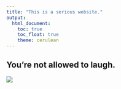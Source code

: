 ```yaml
---
title: "This is a serious website."
output: 
  html_document:
    toc: true
    toc_float: true
    theme: cerulean
---
```


## You're not allowed to laugh.

![](https://media0.giphy.com/media/v1.Y2lkPTc5MGI3NjExNDd1ejFka3l5OW1rams4eW4zOXJqZGxwaGZ5Z3dlMmFzaWtyOXNwayZlcD12MV9pbnRlcm5hbF9naWZfYnlfaWQmY3Q9Zw/9PgvV8ale90lQwfQTZ/giphy.gif)
